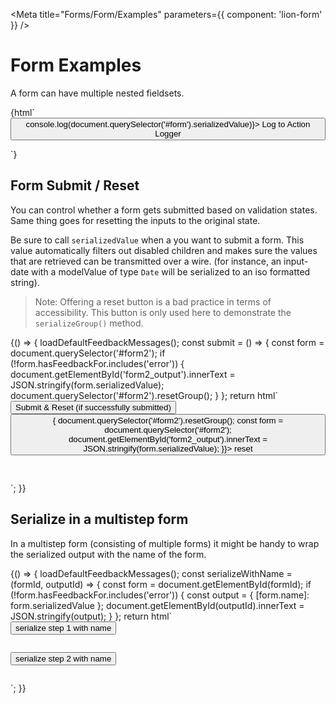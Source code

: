 
<Meta title="Forms/Form/Examples" parameters={{ component: 'lion-form' }} />

# Form Examples

A form can have multiple nested fieldsets.

<Preview>
<Story name="Default">
  {html`
    <lion-form id="form">
      <form>
        <lion-fieldset label="Personal data" name="personalData">
          <lion-fieldset label="Full Name" name="fullName">
            <lion-input name="firstName" label="First Name" .modelValue=${'Foo'}></lion-input>
            <lion-input name="lastName" label="Last Name" .modelValue=${'Bar'}></lion-input>
          </lion-fieldset>
          <lion-fieldset label="Location" name="location">
            <lion-input name="country" label="Country" .modelValue=${'Netherlands'}></lion-input>
            <lion-input name="city" label="City" .modelValue=${'Amsterdam'}></lion-input>
          </lion-fieldset>
          <lion-input name="birthdate" label="Birthdate" .modelValue=${'23-04-1991'}></lion-input>
        </lion-fieldset>
        <button type="button" @click=${() => console.log(document.querySelector('#form').serializedValue)}>
          Log to Action Logger
        </button>
      </form>
    </lion-form>
  `}
</Story>
</Preview>

## Form Submit / Reset

You can control whether a form gets submitted based on validation states.
Same thing goes for resetting the inputs to the original state.

Be sure to call `serializedValue` when a you want to submit a form.
This value automatically filters out disabled children and makes sure the values
that are retrieved can be transmitted over a wire. (for instance, an input-date with a modelValue
of type `Date` will be serialized to an iso formatted string).


>  Note: Offering a reset button is a bad practice in terms of accessibility.
This button is only used here to demonstrate the `serializeGroup()` method.

<Preview>
<Story name="Submit/reset">
  {() => {
    loadDefaultFeedbackMessages();
    const submit = () => {
      const form = document.querySelector('#form2');
      if (!form.hasFeedbackFor.includes('error')) {
        document.getElementById('form2_output').innerText = JSON.stringify(form.serializedValue);
        document.querySelector('#form2').resetGroup();
      }
    };
    return html`
      <lion-form id="form2" @submit="${submit}"
        ><form>
          <lion-fieldset label="Name" name="name">
            <lion-input
              name="firstName"
              label="First Name"
              .validators=${[new Required(), new MaxLength(15)]}
            >
            </lion-input>
            <lion-input
              name="lastName"
              label="Last Name"
              .validators=${[new Required(), new MaxLength(15)]}
            >
            </lion-input>
            <lion-input
              name="address"
              disabled
              label="Address"
              .validators=${[new MaxLength(15)]}
            >
            </lion-input>
          </lion-fieldset>
          <button type="submit">Submit & Reset (if successfully submitted)</button>
          <button type="button" @click=${() => {
            document.querySelector('#form2').resetGroup();
            const form = document.querySelector('#form2');
            document.getElementById('form2_output').innerText = JSON.stringify(form.serializedValue);
          }}>
            reset
          </button>
          <pre id="form2_output">
          </pre>
        </form></lion-form
      >
    `;
  }}
</Story>
</Preview>



## Serialize in a multistep form

In a multistep form (consisting of multiple forms) it might be handy to wrap the serialized output
with the name of the form.

<Preview>
  <Story name="Multistep">
    {() => {
      loadDefaultFeedbackMessages();
      const serializeWithName = (formId, outputId) => {
        const form = document.getElementById(formId);
        if (!form.hasFeedbackFor.includes('error')) {
          const output = { [form.name]: form.serializedValue };
          document.getElementById(outputId).innerText = JSON.stringify(output);
        }
      };
      return html`
        <lion-form name="step1FormName" id="form3"><form>
          <lion-input name="step1InputName" label="Step 1 Input"></lion-input>
          <button @click="${() => serializeWithName('form3', 'form3_output')}">
            serialize step 1 with name
          </button>
          <pre id="form3_output"></pre>
        </form></lion-form>
        <lion-form name="step2FormName" id="form4"><form>
          <lion-input name="step2InputName" label="Step 2 Input"></lion-input>
          <button @click="${() => serializeWithName('form4', 'form4_output')}">
            serialize step 2 with name
          </button>
          <pre id="form4_output"></pre>
        </form></lion-form>
      `;
    }}
  </Story>
</Preview>

